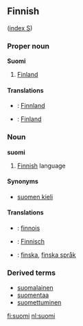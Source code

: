 ==Finnish==
([[Wiktionary:Finnish_index_s|index S]])

===Proper noun===
'''Suomi'''
# [[Finland]]

====Translations====
*{{de}}: [[Finnland]] 
*{{sv}}: [[Finland]]

===Noun===
'''suomi'''
# [[Finnish]] language

====Synonyms====
*[[suomen kieli]]

====Translations====
*{{fr}}: [[finnois]]
*{{de}}: [[Finnisch]] 
*{{sv}}: [[finska]], [[finska språk]]

===Derived terms===
*[[suomalainen]]
*[[suomentaa]]
*[[suomettuminen]]

[[fi:suomi]]
[[nl:suomi]]